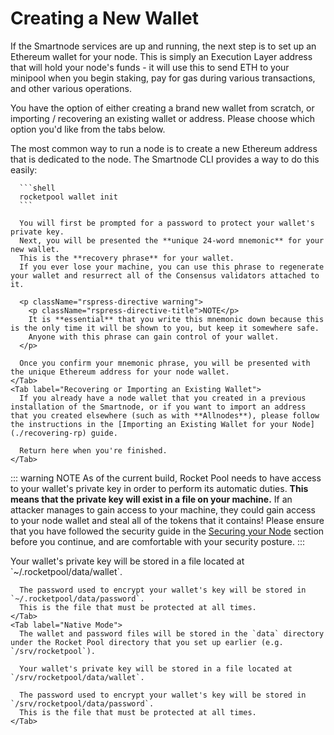 
# Creating a New Wallet

If the Smartnode services are up and running, the next step is to set up an Ethereum wallet for your node.
This is simply an Execution Layer address that will hold your node's funds - it will use this to send ETH to your minipool when you begin staking, pay for gas during various transactions, and other various operations.

You have the option of either creating a brand new wallet from scratch, or importing / recovering an existing wallet or address.
Please choose which option you'd like from the tabs below.


<div className="p-3">
  <Tabs>
    <Tab label="Creating a New Wallet">
      The most common way to run a node is to create a new Ethereum address that is dedicated to the node.
      The Smartnode CLI provides a way to do this easily:

      ```shell
      rocketpool wallet init
      ```

      You will first be prompted for a password to protect your wallet's private key.
      Next, you will be presented the **unique 24-word mnemonic** for your new wallet.
      This is the **recovery phrase** for your wallet.
      If you ever lose your machine, you can use this phrase to regenerate your wallet and resurrect all of the Consensus validators attached to it.

      <p className="rspress-directive warning">
        <p className="rspress-directive-title">NOTE</p>
        It is **essential** that you write this mnemonic down because this is the only time it will be shown to you, but keep it somewhere safe.
        Anyone with this phrase can gain control of your wallet.
      </p>

      Once you confirm your mnemonic phrase, you will be presented with the unique Ethereum address for your node wallet.
    </Tab>
    <Tab label="Recovering or Importing an Existing Wallet">
      If you already have a node wallet that you created in a previous installation of the Smartnode, or if you want to import an address that you created elsewhere (such as with **Allnodes**), please follow the instructions in the [Importing an Existing Wallet for your Node](./recovering-rp) guide.

      Return here when you're finished.
    </Tab>
  </Tabs>
</div>

::: warning NOTE
As of the current build, Rocket Pool needs to have access to your wallet's private key in order to perform its automatic duties.
**This means that the private key will exist in a file on your machine.**
If an attacker manages to gain access to your machine, they could gain access to your node wallet and steal all of the tokens that it contains!
Please ensure that you have followed the security guide in the [Securing your Node](./securing-your-node) section before you continue, and are comfortable with your security posture.
:::

<div className="p-3">
  <Tabs>
    <Tab label="Docker & Hybrid Modes">
      Your wallet's private key will be stored in a file located at `~/.rocketpool/data/wallet`.

      The password used to encrypt your wallet's key will be stored in `~/.rocketpool/data/password`.
      This is the file that must be protected at all times.
    </Tab>
    <Tab label="Native Mode">
      The wallet and password files will be stored in the `data` directory under the Rocket Pool directory that you set up earlier (e.g. `/srv/rocketpool`).

      Your wallet's private key will be stored in a file located at `/srv/rocketpool/data/wallet`.

      The password used to encrypt your wallet's key will be stored in `/srv/rocketpool/data/password`.
      This is the file that must be protected at all times.
    </Tab>
  </Tabs>
</div>
